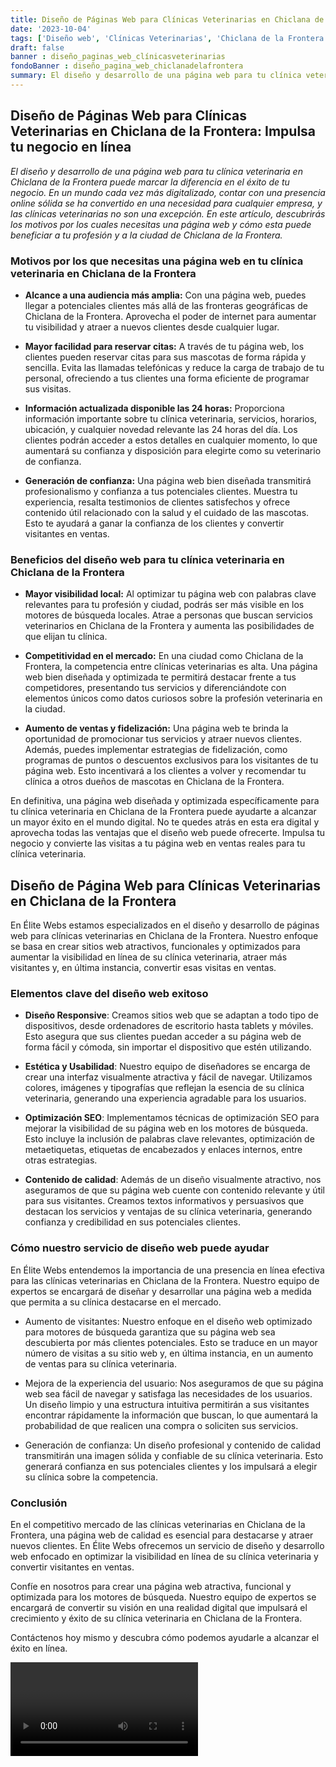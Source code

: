 ```yaml
---
title: Diseño de Páginas Web para Clínicas Veterinarias en Chiclana de la Frontera
date: '2023-10-04'
tags: ['Diseño web', 'Clínicas Veterinarias', 'Chiclana de la Frontera']
draft: false
banner : diseño_paginas_web_clínicasveterinarias
fondoBanner : diseño_pagina_web_chiclanadelafrontera
summary: El diseño y desarrollo de una página web para tu clínica veterinaria en Chiclana de la Frontera puede marcar la diferencia en el éxito de tu negocio. En un mundo cada vez más digitalizado, contar con una presencia online sólida se ha convertido en una necesidad para cualquier empresa, y las clínicas veterinarias no son una excepción. En este artículo, descubrirás los motivos por los cuales necesitas una página web y cómo esta puede beneficiar a tu profesión y a la ciudad de Chiclana de la Frontera.
---
```


## **Diseño de Páginas Web para Clínicas Veterinarias en Chiclana de la Frontera: Impulsa tu negocio en línea**

*El diseño y desarrollo de una página web para tu clínica veterinaria en Chiclana de la Frontera puede marcar la diferencia en el éxito de tu negocio. En un mundo cada vez más digitalizado, contar con una presencia online sólida se ha convertido en una necesidad para cualquier empresa, y las clínicas veterinarias no son una excepción. En este artículo, descubrirás los motivos por los cuales necesitas una página web y cómo esta puede beneficiar a tu profesión y a la ciudad de Chiclana de la Frontera.*

### **Motivos por los que necesitas una página web en tu clínica veterinaria en Chiclana de la Frontera**

- **Alcance a una audiencia más amplia:** Con una página web, puedes llegar a potenciales clientes más allá de las fronteras geográficas de Chiclana de la Frontera. Aprovecha el poder de internet para aumentar tu visibilidad y atraer a nuevos clientes desde cualquier lugar.

- **Mayor facilidad para reservar citas:** A través de tu página web, los clientes pueden reservar citas para sus mascotas de forma rápida y sencilla. Evita las llamadas telefónicas y reduce la carga de trabajo de tu personal, ofreciendo a tus clientes una forma eficiente de programar sus visitas.

- **Información actualizada disponible las 24 horas:** Proporciona información importante sobre tu clínica veterinaria, servicios, horarios, ubicación, y cualquier novedad relevante las 24 horas del día. Los clientes podrán acceder a estos detalles en cualquier momento, lo que aumentará su confianza y disposición para elegirte como su veterinario de confianza.

- **Generación de confianza:** Una página web bien diseñada transmitirá profesionalismo y confianza a tus potenciales clientes. Muestra tu experiencia, resalta testimonios de clientes satisfechos y ofrece contenido útil relacionado con la salud y el cuidado de las mascotas. Esto te ayudará a ganar la confianza de los clientes y convertir visitantes en ventas.

### **Beneficios del diseño web para tu clínica veterinaria en Chiclana de la Frontera**

- **Mayor visibilidad local:** Al optimizar tu página web con palabras clave relevantes para tu profesión y ciudad, podrás ser más visible en los motores de búsqueda locales. Atrae a personas que buscan servicios veterinarios en Chiclana de la Frontera y aumenta las posibilidades de que elijan tu clínica.

- **Competitividad en el mercado:** En una ciudad como Chiclana de la Frontera, la competencia entre clínicas veterinarias es alta. Una página web bien diseñada y optimizada te permitirá destacar frente a tus competidores, presentando tus servicios y diferenciándote con elementos únicos como datos curiosos sobre la profesión veterinaria en la ciudad.

- **Aumento de ventas y fidelización:** Una página web te brinda la oportunidad de promocionar tus servicios y atraer nuevos clientes. Además, puedes implementar estrategias de fidelización, como programas de puntos o descuentos exclusivos para los visitantes de tu página web. Esto incentivará a los clientes a volver y recomendar tu clínica a otros dueños de mascotas en Chiclana de la Frontera.

En definitiva, una página web diseñada y optimizada específicamente para tu clínica veterinaria en Chiclana de la Frontera puede ayudarte a alcanzar un mayor éxito en el mundo digital. No te quedes atrás en esta era digital y aprovecha todas las ventajas que el diseño web puede ofrecerte. Impulsa tu negocio y convierte las visitas a tu página web en ventas reales para tu clínica veterinaria.

<GifSeo />

<Cta />

## Diseño de Página Web para Clínicas Veterinarias en Chiclana de la Frontera

En Élite Webs estamos especializados en el diseño y desarrollo de páginas web para clínicas veterinarias en Chiclana de la Frontera. Nuestro enfoque se basa en crear sitios web atractivos, funcionales y optimizados para aumentar la visibilidad en línea de su clínica veterinaria, atraer más visitantes y, en última instancia, convertir esas visitas en ventas.

### Elementos clave del diseño web exitoso

- **Diseño Responsive**: Creamos sitios web que se adaptan a todo tipo de dispositivos, desde ordenadores de escritorio hasta tablets y móviles. Esto asegura que sus clientes puedan acceder a su página web de forma fácil y cómoda, sin importar el dispositivo que estén utilizando.

- **Estética y Usabilidad**: Nuestro equipo de diseñadores se encarga de crear una interfaz visualmente atractiva y fácil de navegar. Utilizamos colores, imágenes y tipografías que reflejan la esencia de su clínica veterinaria, generando una experiencia agradable para los usuarios.

- **Optimización SEO**: Implementamos técnicas de optimización SEO para mejorar la visibilidad de su página web en los motores de búsqueda. Esto incluye la inclusión de palabras clave relevantes, optimización de metaetiquetas, etiquetas de encabezados y enlaces internos, entre otras estrategias.

- **Contenido de calidad**: Además de un diseño visualmente atractivo, nos aseguramos de que su página web cuente con contenido relevante y útil para sus visitantes. Creamos textos informativos y persuasivos que destacan los servicios y ventajas de su clínica veterinaria, generando confianza y credibilidad en sus potenciales clientes.

### Cómo nuestro servicio de diseño web puede ayudar

En Élite Webs entendemos la importancia de una presencia en línea efectiva para las clínicas veterinarias en Chiclana de la Frontera. Nuestro equipo de expertos se encargará de diseñar y desarrollar una página web a medida que permita a su clínica destacarse en el mercado.

- Aumento de visitantes: Nuestro enfoque en el diseño web optimizado para motores de búsqueda garantiza que su página web sea descubierta por más clientes potenciales. Esto se traduce en un mayor número de visitas a su sitio web y, en última instancia, en un aumento de ventas para su clínica veterinaria.

- Mejora de la experiencia del usuario: Nos aseguramos de que su página web sea fácil de navegar y satisfaga las necesidades de los usuarios. Un diseño limpio y una estructura intuitiva permitirán a sus visitantes encontrar rápidamente la información que buscan, lo que aumentará la probabilidad de que realicen una compra o soliciten sus servicios.

- Generación de confianza: Un diseño profesional y contenido de calidad transmitirán una imagen sólida y confiable de su clínica veterinaria. Esto generará confianza en sus potenciales clientes y los impulsará a elegir su clínica sobre la competencia.

### Conclusión

En el competitivo mercado de las clínicas veterinarias en Chiclana de la Frontera, una página web de calidad es esencial para destacarse y atraer nuevos clientes. En Élite Webs ofrecemos un servicio de diseño y desarrollo web enfocado en optimizar la visibilidad en línea de su clínica veterinaria y convertir visitantes en ventas.

Confíe en nosotros para crear una página web atractiva, funcional y optimizada para los motores de búsqueda. Nuestro equipo de expertos se encargará de convertir su visión en una realidad digital que impulsará el crecimiento y éxito de su clínica veterinaria en Chiclana de la Frontera.

Contáctenos hoy mismo y descubra cómo podemos ayudarle a alcanzar el éxito en línea.

<Video />

<CtaBot job='Clínicas Veterinarias' city='Chiclana de la Frontera'/>

<Gmaps query='Chiclana de la Frontera+españa+maps' />